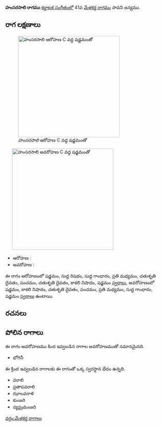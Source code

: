 {{Infobox ragam
	| name          	= హంసరసాలి
	| synonym	    	= 
	| mela          	= 
	| chakra        	= 
	| janaka        	= 
	| type          	= సంపూర్ణ-షడవ
	| arohanam      	= {{svaraC|S|R1|G1|M2|D2|P|D2|N3|S'}} 
	| avarohanam    	= {{svaraC|S'|N3|D2|P|M2|G1|S}}
	| jeeva         	=
	| chhaya        	=
	| nyasa         	=
	| vishesha      	= 
	| equivalent  		= 
}}
{{కర్ణాటక సంగీత రాగాలు}}
'''హంసరసాలి రాగము''' [[కర్ణాటక సంగీతం]]లో 41వ [[మేళకర్త రాగము]] పావని జన్యము. 


==రాగ లక్షణాలు==
[[Image:hamsarasali_ar_kb2wiki.png|thumb|right|316px|''హంసరసాలి'' ఆరోహణ C వద్ద షడ్జమంతో]]
	[[Image:hamsarasali_av_kb2wiki.png|thumb|right|316px|''హంసరసాలి'' అవరోహణ C వద్ద షడ్జమంతో]]

* ఆరోహణ : {{svaraC|S|R1|G1|M2|D2|P|D2|N3|S'}} 
* అవరోహణ : {{svaraC|S'|N3|D2|P|M2|G1|S}}

ఈ రాగం ఆరోహణంలో షడ్జమం, సుద్ద  రిషభం, సుద్ద  గాంధారం, ప్రతి మధ్యమం, చతుశృతి దైవతం, పంచమం, చతుశృతి దైవతం, కాకలి  నిషాదం, షడ్జమం [[స్వరాలు]], అవరోహణంలో షడ్జమం, కాకలి  నిషాదం, చతుశృతి దైవతం, పంచమం, ప్రతి మధ్యమం, సుద్ద  గాంధారం, షడ్జమం [[స్వరాలు]] ఉంటాయి.

==రచనలు==



==పోలిన రాగాలు==
ఈ రాగం అవరోహణము కింద ఇవ్వబడిన రాగాల అవరోహణముతో సమానమైనది.
* భోగినీ

ఈ క్రింద ఇవ్వబడిన రాగాలకు ఈ రాగంతో ఒక్క స్వరస్థాన భేదం ఉన్నది.
* వరాలి
*  ప్రతాపవరాలి
* ఝాలవరాళి
* కుంజరి
* వ్యఘ్రమంజరి



[[వర్గం:మేళకర్త రాగాలు]]